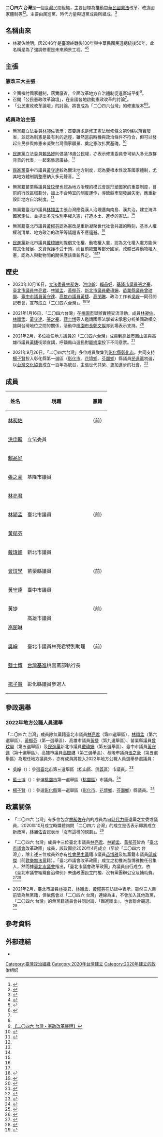 {{Infobox political party
|name=二〇四六 台灣
|colorcode     = #757876
|founder = [[林昶佐|林昶佐]]、[[洪申翰|洪申翰]]、[[賴品妤|賴品妤]]、[[張之豪|張之豪]]、[[林亮君|林亮君]]、[[林穎孟|林穎孟]]、[[黃郁芬|黃郁芬]]、[[戴瑋姍|戴瑋姍]]、[[曾玟學|曾玟學]]、[[黃守達|黃守達]]、[[黃捷_(政治人物)|黃捷]]、[[高閔琳|高閔琳]]、[[吳崢|吳崢]]
|founded ={{Start date|2020|10|16}}（{{age in years and days|2020|10|16|age=no}}）<br>{{ROC}}[[臺北市|臺北市]][[立法院|立法院]]
|ideology = [[進步主義|進步主義]]<br>[[公民民族主義|公民民族主義]]<br>[[台灣本土化運動|台灣本土化]]<br>[[台灣獨立運動|台灣獨立]]
|seats1_title = [[立法院|立法委員]]
|seats1 = {{Infobox political party/seats|3|113|hex=#757876}}
|seats2_title = [[2018年中華民國地方公職人員選舉|直轄市議員]]
|seats2 = {{Infobox political party/seats|7|380|hex=#757876}}
|seats3_title = [[2018年中華民國地方公職人員選舉|縣市議員]]
|seats3 = {{Infobox political party/seats|2|532|hex=#757876}}
|website = {{URL|https://www.facebook.com/2046taiwan/}}
|country = 中華民國
}}

'''二〇四六 台灣'''是一個[[臺灣|臺灣]]民間組織，主要目標為推動[[中華民國憲法|中華民國憲法]]改革、改造國家體制等<ref>{{cite news |author1=林雙牧 |title=速報政治 二〇四六 台灣 鄭文燦：美台關係是台灣生存的重中之重 |url=https://taronews.tw/2021/01/18/716053/ |accessdate=2021-01-20 |work=芋傳媒 |date=2021-01-18 |archive-date=2021-01-28 |archive-url=https://web.archive.org/web/20210128005900/https://taronews.tw/2021/01/18/716053/ |dead-url=no }}</ref><ref>{{cite news |author1=袁世鋼 |title=青年民代組「二〇四六台灣」 盼凝聚國家憲改願景 |url=https://www.epochtimes.com/b5/20/10/16/n12480955.htm |accessdate=2021-01-20 |work=大紀元 |date=2020-10-16 |archive-date=2021-01-28 |archive-url=https://web.archive.org/web/20210128162600/https://www.epochtimes.com/b5/20/10/16/n12480955.htm |dead-url=no }}</ref>。主要由民進黨、時代力量與退黨成員所組成。<ref>{{Cite web |url=https://www.storm.mg/article/3116608 |title=民進黨、前時力民代組「二〇四六台灣」拚憲改　盼全面檢討國家體制 |access-date=2020-11-05 |archive-date=2020-10-18 |archive-url=https://web.archive.org/web/20201018213445/https://www.storm.mg/article/3116608 |dead-url=no }}</ref>

==名稱由來==
*林昶佐說明，因2046年是臺灣終戰後100年與中華民國民選總統後50年，此名稱是為了強調修憲是未來願景工程。<ref>{{cite web|url=https://www.storm.mg/article/3116608|title=民進黨、前時力民代組「二〇四六台灣」拚憲改　盼全面檢討國家體制|author=羅立邦|publisher=風傳媒|date=2020-10-16|accessdate=2020-11-05|archive-date=2020-10-18|archive-url=https://web.archive.org/web/20201018213445/https://www.storm.mg/article/3116608|dead-url=no}}</ref><ref>{{cite news |author1=陳佩君 |title=串連地方議員組「二0四六台灣」 林昶佐駁組黨拋憲改主張 |url=https://newtalk.tw/news/view/2020-10-16/480424 |accessdate=2021-01-20 |work=新頭殼newtalk |date=2020-10-16 |archive-date=2021-01-28 |archive-url=https://web.archive.org/web/20210128171415/https://newtalk.tw/news/view/2020-10-16/480424 |dead-url=no }}</ref>

==主張==
=== 憲改三大主張 ===
*全面檢討國家體制，落實廢省，全面改革地方自治體制促進區域平衡<ref name="林昶佐找地方議員組「二〇四六台灣」">{{cite news |author1=周彥妤 |title=林昶佐找地方議員組「二〇四六台灣」　時力退黨成員幾乎全到齊 |url=https://tw.appledaily.com/politics/20201016/4RKF635IOFEJ5IEAK5YEOPVJUI/ |accessdate=2021-01-20 |work=蘋果新聞網 |date=2020-10-16}}</ref>。
*召開「公民憲政改革論壇」，在全國各地啟動憲政改革的討論<ref name="林昶佐找地方議員組「二〇四六台灣」"></ref>。
*「公民憲政改革論壇」的討論，將會成為「二〇四六台灣」的修憲版本<ref name="林昶佐找地方議員組「二〇四六台灣」"></ref><ref>[https://www.facebook.com/2046taiwan/photos/a.103080221586932/103080154920272/?type=3&theater 【二〇四六 台灣・憲政改革聲明】]</ref>。

=== 成員政治主張 ===
*無黨籍立法委員[[林昶佐|林昶佐]]表示：首要訴求是修正憲法增修條文第9條以落實廢省，並認為制憲是最有利的途徑，雖然當前時機與政治條件不符合，但可以發起全民參與修憲來凝聚台灣國家願景、奠定憲改扎實基礎。<ref name="#1">{{cite news |author1=溫貴香 |title=憲改拋三大主張 林昶佐賴品妤串連青年議員[影] |url=https://www.cna.com.tw/news/firstnews/202010160070.aspx?fbclid=IwAR0jLGG4M_rOLuLnTwpbphaaG5sy9ttxZtl2OrSd-2ubIKJXCDvX3x1Sc48 |accessdate=2022-01-21 |agency=中央通訊社 |date=2020-10-16}}</ref>

*[[民進黨|民進黨]]立法委員[[賴品妤|賴品妤]]則倡議18歲公民權，亦表示修憲委員會可納入多元族群背景的代表，一起來集思廣益。<ref name="#2">{{cite news |author1=呂炯昌 |title=時力退黨民代組「二〇四六台灣」　推落實廢省等修憲主張 |url=https://www.nownews.com/news/5086688 |accessdate=2022-01-21 |agency=今日新聞 |date=2020-10-16 |archive-date=2022-01-20 |archive-url=https://web.archive.org/web/20220120205820/https://www.nownews.com/news/5086688 |dead-url=no }}</ref>

*[[民進黨|民進黨]]臺中市議員[[黃守達|黃守達]]較為關注地方制度，認為要根本性改革國家體制，尤其地方體制調整應納入多元聲音。<ref name="#1"/>

*無黨籍苗栗縣議員[[曾玟學|曾玟學]]也認為地方治理的模式會是形塑國家的重要制度，目前的行政區域劃分，加上不合時宜的制度運作，導致縣市間發展失衡，應重新設計地方自治制度。<ref name="#2"/>

*無黨籍臺北市議員[[林穎孟|林穎孟]]主張台灣應從漢人治理邁向南島、漢共治，建立海洋國家定位，並提出多元性別平權入憲，打造本土、進步的憲法。<ref name="#2"/>

*無黨籍臺北市議員[[黃郁芬|黃郁芬]]認為憲改是重新凝聚世代社會共識的時刻，基本人權權利清單、地方政治的改革等議題皆不應迴避。<ref name="#2"/>

*[[民進黨|民進黨]]新北市議員[[戴瑋姍|戴瑋姍]]則提倡文化權、動物權入憲，認為文化權入憲方能保障文化發展、文資保護不受干預，而目前歐盟等部分國家、政體已將動物權入憲，認為人與動物間的關係應該重新界定。<ref name="#1"/><ref name="#2"/>

==歷史==
*2020年10月16日，[[立法委員|立法委員]][[林昶佐|林昶佐]]、[[洪申翰|洪申翰]]、[[賴品妤|賴品妤]]、[[基隆市議員|基隆市議員]][[張之豪|張之豪]]、[[臺北市議員|臺北市議員]][[林亮君|林亮君]]、[[林穎孟|林穎孟]]、[[黃郁芬|黃郁芬]]、[[新北市議員|新北市議員]][[戴瑋姍|戴瑋姍]]、[[苗栗縣議員|苗栗縣議員]][[曾玟學|曾玟學]]、[[臺中市議員|臺中市議員]][[黃守達|黃守達]]、[[高雄市議員|高雄市議員]][[黃捷_(政治人物)|黃捷]]、[[高閔琳|高閔琳]]、政治工作者[[吳崢|吳崢]]一同召開記者會，宣布成立「二〇四六台灣」。<ref>{{cite web|url=https://news.ltn.com.tw/news/politics/breakingnews/3323133|title=擴大憲改參與 林昶佐與青年民代组「二〇四六台灣」|author=林良昇|publisher=自由時報|date=2020-10-16|accessdate=2020-11-05|archive-date=2020-10-19|archive-url=https://web.archive.org/web/20201019222336/https://news.ltn.com.tw/news/politics/breakingnews/3323133|dead-url=no}}</ref><ref>{{cite web |author1=黃郁芬 |title=二〇四六台灣，為憲改發聲 |url=https://tcc10705.tcc.gov.tw/News_Content.aspx?n=C19D0356F9FDE0CC&sms=2F001C6D4199688B&s=D449AC72D568A916 |website=臺北市議會 |accessdate=2021-01-20 |archive-date=2021-01-28 |archive-url=https://web.archive.org/web/20210128084556/https://tcc10705.tcc.gov.tw/News_Content.aspx?n=C19D0356F9FDE0CC&sms=2F001C6D4199688B&s=D449AC72D568A916 |dead-url=no }}</ref>

*2021年1月16日，「二〇四六台灣」在[[桃園市|桃園市]]舉辦實體交流活動，成員[[林昶佐|林昶佐]]、[[林穎孟|林穎孟]]、[[黃守達|黃守達]]、[[張之豪|張之豪]]、[[藍士博|藍士博]]等人邀請國際法學者宋承恩分析美國政權交接與台灣地位之間的關係，活動中[[桃園市長|桃園市長]][[鄭文燦|鄭文燦]]亦到場表示支持。<ref>{{cite news |author1=陳凱俊 |title=「蓬佩奧三箭」改變美台關係　2046台灣邀鄭文燦分享赴美交流經驗 |url=https://www.mirrormedia.mg/story/20210116edi011/ |accessdate=2022-01-21 |agency=鏡周刊 |date=2021-01-16 |archive-date=2022-01-20 |archive-url=https://web.archive.org/web/20220120184159/https://www.mirrormedia.mg/story/20210116edi011/ |dead-url=no }}</ref>

*2021年2月，多位擔任地方議員的「二〇四六台灣」成員到[[高雄市|高雄市]][[鳳山區|鳳山區]]與高雄市議員[[黃捷_(政治人物)|黃捷]]街頭宣講，呼籲鳳山選民對[[2021年高雄市第九選舉區市議員黃捷罷免案|罷捷案]]投下不同意票。<ref>{{cite news |author1=王榮祥 |title=多名議員南下相挺 黃捷：全台灣都在看鳳山 |url=https://news.ltn.com.tw/news/politics/breakingnews/3431711 |accessdate=2022-01-21 |agency=自由時報 |date=2021-02-04 |archive-date=2022-01-20 |archive-url=https://web.archive.org/web/20220120184203/https://news.ltn.com.tw/news/politics/breakingnews/3431711 |dead-url=no }}</ref>

*2021年9月26日，「二〇四六台灣」多位成員聚集到[[彰化縣|彰化縣]][[彰化市|彰化市]]，共同支持[[楊子賢|楊子賢]]投入彰化縣第一選區（[[彰化市|彰化市]]、[[花壇鄉|花壇鄉]]、[[芬園鄉|芬園鄉]]）縣議員[[民進黨|民進黨]]初選，以[[台灣文化協會|台灣文化協會]]成立一百年為號召，主張世代共榮、更加進步的社會。<ref>{{cite news |author1=劉明岩 |title=黃捷等「2046台灣」成員群集彰化 力挺楊子賢參選議員 |url=https://udn.com/news/story/7325/5772924 |accessdate=2022-01-21 |agency=聯合新聞網 |date=2021-09-26 |archive-date=2021-10-19 |archive-url=https://web.archive.org/web/20211019065806/https://udn.com/news/story/7325/5772924 |dead-url=no }}</ref>

==成員==
{| class="wikitable sortable"
|-
! 姓名 !! 現職 !! 黨籍
|-
| [[林昶佐|林昶佐]] || rowspan=3|立法委員 || {{NONP}}（前{{TNPP}}）
|-
| [[洪申翰|洪申翰]] || rowspan=3|{{DPP}}
|-
| [[賴品妤|賴品妤]] 
|-
| [[張之豪|張之豪]] || 基隆市議員 
|-
| [[林亮君|林亮君]] || rowspan=3|臺北市議員 || rowspan=3|{{NONP}}（前{{TNPP}}）
|-
| [[林穎孟|林穎孟]] 
|-
| [[黃郁芬|黃郁芬]] 
|-
| [[戴瑋姍|戴瑋姍]] || 新北市議員 || {{DPP}}
|-
| [[曾玟學|曾玟學]] || 苗栗縣議員 || {{NONP}}（前{{TNPP}}）
|-
| [[黃守達|黃守達]] || 臺中市議員 || {{DPP}}
|-
| [[黃捷_(政治人物)|黃捷]] || rowspan=2|高雄市議員 || {{NONP}}（前{{TNPP}}）
|-
| [[高閔琳|高閔琳]] || {{DPP}}
|-
| [[吳崢|吳崢]] || 臺北市議員林亮君特別助理 || {{NONP}}（前{{TNPP}}）
|-
| [[藍士博|藍士博]] || [[台灣基進|台灣基進]]桃園黨部執行長 || {{TSP}}
|-
| [[楊子賢|楊子賢]] || 彰化縣議員參選人 || {{DPP}}
|}

== 參政選舉 ==

=== 2022年地方公職人員選舉 ===

「二〇四六 台灣」成員除無黨籍臺北市議員[[林亮君|林亮君]]（第四選舉區）、[[林穎孟|林穎孟]]（第六選舉區）、[[黃郁芬|黃郁芬]]（第一選舉區）、高雄市議員[[黃捷_(政治人物)|黃捷]]（第九選舉區）、苗栗縣議員[[曾玟學|曾玟學]]（第五選舉區）及[[民進黨|民進黨]]新北市議員[[戴瑋姍|戴瑋姍]]（第五選舉區）、臺中市議員[[黃守達|黃守達]]（第十選舉區）、高雄市議員[[高閔琳|高閔琳]]（第三選舉區）、基隆市議員[[張之豪|張之豪]]（第五選舉區）為現任地方議員外，亦有成員將投入2022年地方公職人員選舉參選議員：

*[[吳崢|吳崢]]（{{NONP}}）：參選[[臺北市|臺北市]]第三選舉區（[[松山區_(臺灣)|松山區]]、[[信義區_(臺北市)|信義區]]）市議員。<ref>{{cite news |author1=林麗玉 |title=傳呱吉禮讓？吳崢:不會用禮讓角度 會請邀呱吉來幫忙 |url=https://udn.com/news/story/7323/5830343 |accessdate=2022-01-21 |agency=聯合新聞網 |date=2021-10-20 |archive-date=2022-01-20 |archive-url=https://web.archive.org/web/20220120213540/https://udn.com/news/story/7323/5830343 |dead-url=no }}</ref>

*[[藍士博|藍士博]]（{{TSP}}）：參選[[桃園市|桃園市]]第一選舉區（[[桃園區|桃園區]]）市議員。<ref>{{cite news |author1=朱冠諭 |title=藍士博披袍選桃園市議員 基進黨擬再推派女性參選人 |url=https://udn.com/news/story/7324/5922943 |accessdate=2022-01-21 |agency=聯合新聞網 |date=2021-11-28 |archive-date=2022-01-20 |archive-url=https://web.archive.org/web/20220120213538/https://udn.com/news/story/7324/5922943 |dead-url=no }}</ref>

*[[楊子賢|楊子賢]]（{{DPP}}）：參選[[彰化縣|彰化縣]]第一選舉區（[[彰化市|彰化市]]、[[花壇鄉|花壇鄉]]、[[芬園鄉|芬園鄉]]）縣議員。<ref>{{cite news |author1=劉曉欣 |title=爭取年輕選票 彰化綠營支持者點名3帥出征2022 |url=https://news.ltn.com.tw/news/politics/breakingnews/3466022 |accessdate=2022-01-21 |agency=自由時報 |date=2021-03-13 |archive-date=2021-03-17 |archive-url=https://web.archive.org/web/20210317212253/https://news.ltn.com.tw/news/politics/breakingnews/3466022 |dead-url=no }}</ref>

== 政黨關係 ==

*「二〇四六 台灣」有多位包含[[林昶佐|林昶佐]]在內的成員為自[[時代力量|時代力量]]退黨之立委或議員，2020年10月成立時媒體詢問「二〇四六 台灣」的成立是否表示即將成立新政黨，[[林昶佐|林昶佐]]否認表示「沒有這樣的規劃」。<ref>{{cite news |author1=楊涵之 |title=林昶佐組「2046台灣」 籲用制憲流程來修憲：年輕人不會只想要投票權 |url=https://www.cmmedia.com.tw/home/articles/23903 |accessdate=2022-01-21 |agency=信傳媒 |date=2020-10-16 |archive-date=2022-01-20 |archive-url=https://web.archive.org/web/20220120212911/https://www.cmmedia.com.tw/home/articles/23903 |dead-url=no }}</ref>

*「二〇四六 台灣」成員中三位臺北市議員[[林亮君|林亮君]]、[[林穎孟|林穎孟]]、[[黃郁芬|黃郁芬]]皆為「[[臺北市議會|臺北市議會]]改革政團」成員，該政團於2020年4月成立（早於「二〇四六 台灣」），除上述三位成員外亦有[[社會民主黨_(台灣)|社會民主黨]]籍市議員[[苗博雅|苗博雅]]及無黨籍市議員[[邱威傑|邱威傑]]（前[[歡樂無法黨|歡樂無法黨]]籍）。「臺北市議會改革政團」成立之初推派苗博雅擔任召集人，然而據[[臺北市議會|臺北市議會]]指出，「臺北市議會改革政團」為議員自行成立，依《臺北市議會組織自治條例》未達政團設立門檻、沒有黨團辦公室及補助費。<ref>{{cite news |author1=方炳超 |title=北市議會第3勢力組改革政團　召集人苗博雅：要改「假考察真觀光」陋習 |url=https://www.storm.mg/article/2524906 |accessdate=2022-01-21 |agency=風傳媒 |date=2020-04-15 |archive-date=2022-01-20 |archive-url=https://web.archive.org/web/20220120194610/https://www.storm.mg/article/2524906 |dead-url=no }}</ref><ref>{{cite news |author1=劉建邦 |title=小黨及無黨籍議員合作 組台北市議會改革政團 |url=https://www.cna.com.tw/news/aloc/202004150356.aspx |accessdate=2022-01-21 |agency=中央通訊社 |date=2020-04-15 |archive-date=2022-01-20 |archive-url=https://web.archive.org/web/20220120194622/https://www.cna.com.tw/news/aloc/202004150356.aspx |dead-url=no }}</ref>

*2021年2月，臺北市議員[[林亮君|林亮君]]、[[林穎孟|林穎孟]]、[[黃郁芬|黃郁芬]]在訪談中表示，雖然三人目前皆為無黨籍，但依舊會以「二〇四六 台灣」連線為主，不會加入其他政黨，「二〇四六 台灣」的無黨籍議員會共同討論、「團進團出」，也會聯合競選。<ref>{{cite news |author1=方炳超 |title=退出時力拚2022　林亮君、林穎孟、黃郁芬將以「2046台灣」串聯打團戰 |url=https://www.storm.mg/article/3457678 |accessdate=2022-01-21 |agency=新新聞 |date=2021-02-14 |archive-date=2022-01-20 |archive-url=https://web.archive.org/web/20220120212849/https://www.storm.mg/article/3457678 |dead-url=no }}</ref>

==參考資料==
{{reflist|2}}

==外部連結==
*{{facebook|2046taiwan}}

{{台灣海峽兩岸主題|state=collapsed}}

[[Category:臺灣政治組織|Category:臺灣政治組織]]
[[Category:2020年台灣建立|Category:2020年台灣建立]]
[[Category:2020年建立的政治组织|Category:2020年建立的政治组织]]
